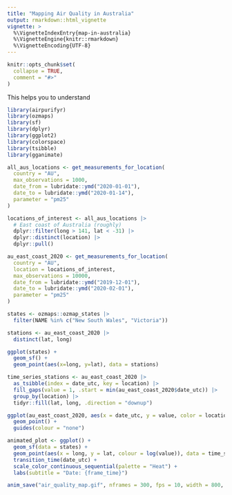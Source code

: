 ```yaml
---
title: "Mapping Air Quality in Australia"
output: rmarkdown::html_vignette
vignette: >
  %\VignetteIndexEntry{map-in-australia}
  %\VignetteEngine{knitr::rmarkdown}
  %\VignetteEncoding{UTF-8}
---
```


```r
knitr::opts_chunk$set(
  collapse = TRUE,
  comment = "#>"
)
```

This helps you to understand 

```r
library(airpurifyr)
library(ozmaps)
library(sf)
library(dplyr)
library(ggplot2)
library(colorspace)
library(tsibble)
library(gganimate)
```

```r
all_aus_locations <- get_measurements_for_location(
  country = "AU",
  max_observations = 1000,
  date_from = lubridate::ymd("2020-01-01"),
  date_to = lubridate::ymd("2020-01-14"),
  parameter = "pm25"
)

locations_of_interest <- all_aus_locations |>
  # East coast of Australia (roughly)
  dplyr::filter(long > 141, lat < -31) |>
  dplyr::distinct(location) |>
  dplyr::pull()

au_east_coast_2020 <- get_measurements_for_location(
  country = "AU",
  location = locations_of_interest,
  max_observations = 10000,
  date_from = lubridate::ymd("2019-12-01"),
  date_to = lubridate::ymd("2020-02-01"),
  parameter = "pm25"
)
```

```r
states <- ozmaps::ozmap_states |>
  filter(NAME %in% c("New South Wales", "Victoria"))

stations <- au_east_coast_2020 |>
  distinct(lat, long)

ggplot(states) +
  geom_sf() +
  geom_point(aes(x=long, y=lat), data = stations)
```

```r
time_series_stations <- au_east_coast_2020 |>
  as_tsibble(index = date_utc, key = location) |>
  fill_gaps(value = 1, .start = min(au_east_coast_2020$date_utc)) |>
  group_by(location) |>
  tidyr::fill(lat, long, .direction = "downup")

ggplot(au_east_coast_2020, aes(x = date_utc, y = value, color = location)) +
  geom_point() +
  guides(colour = "none")
```

```r
animated_plot <- ggplot() +
  geom_sf(data = states) +
  geom_point(aes(x = long, y = lat, colour = log(value)), data = time_series_stations) +
  transition_time(date_utc) +
  scale_color_continuous_sequential(palette = "Heat") +
  labs(subtitle = "Date: {frame_time}")

anim_save("air_quality_map.gif", nframes = 300, fps = 10, width = 800, height = 600, animation = animated_plot, renderer = gifski_renderer())

```
